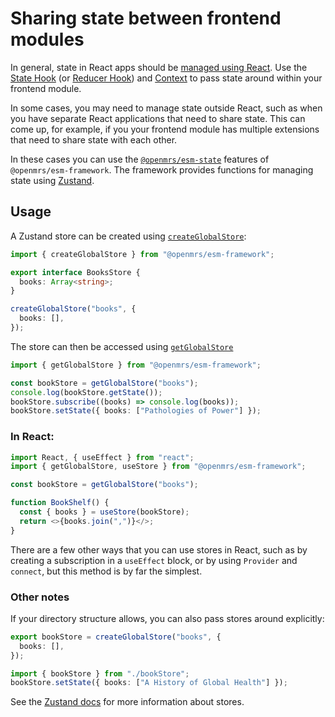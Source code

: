 # Sharing state between frontend modules

In general, state in React apps should be
[managed using React](https://kentcdodds.com/blog/application-state-management-with-react).
Use the [State Hook](https://reactjs.org/docs/hooks-state.html) (or
[Reducer Hook](https://reactjs.org/docs/hooks-reference.html#usereducer))
and [Context](https://reactjs.org/docs/context.html) to pass state around within your
frontend module.

In some cases, you may need to manage state outside React, such as when you
have separate React applications that need to share state.
This can come up, for example, if you your frontend module has multiple extensions
that need to share state with each other.

In these cases you can use the
[`@openmrs/esm-state`](https://github.com/openmrs/openmrs-esm-core/tree/main/packages/framework/esm-state)
features of `@openmrs/esm-framework`. The framework provides functions for
managing state using [Zustand](https://docs.pmnd.rs/zustand/getting-started/introduction).

## Usage

A Zustand store can be created using
[`createGlobalStore`](https://github.com/openmrs/openmrs-esm-core/blob/main/packages/framework/esm-framework/docs/API.md#createglobalstore):

```ts
import { createGlobalStore } from "@openmrs/esm-framework";

export interface BooksStore {
  books: Array<string>;
}

createGlobalStore("books", {
  books: [],
});
```

The store can then be accessed using
[`getGlobalStore`](https://github.com/openmrs/openmrs-esm-core/blob/main/packages/framework/esm-framework/docs/API.md#getglobalstore)

```ts
import { getGlobalStore } from "@openmrs/esm-framework";

const bookStore = getGlobalStore("books");
console.log(bookStore.getState());
bookStore.subscribe((books) => console.log(books));
bookStore.setState({ books: ["Pathologies of Power"] });
```

### In React:

```ts
import React, { useEffect } from "react";
import { getGlobalStore, useStore } from "@openmrs/esm-framework";

const bookStore = getGlobalStore("books");

function BookShelf() {
  const { books } = useStore(bookStore);
  return <>{books.join(",")}</>;
}
```

There are a few other ways that you can use stores in React, such as by creating
a subscription in a `useEffect` block, or by using `Provider` and `connect`, but
this method is by far the simplest.

### Other notes

If your directory structure allows, you can also pass stores around explicitly:

```ts filename="bookStore.ts"
export bookStore = createGlobalStore("books", {
  books: [],
});
```

```ts
import { bookStore } from "./bookStore";
bookStore.setState({ books: ["A History of Global Health"] });
```

See the [Zustand docs](https://docs.pmnd.rs/zustand/getting-started/introduction) for more
information about stores.
